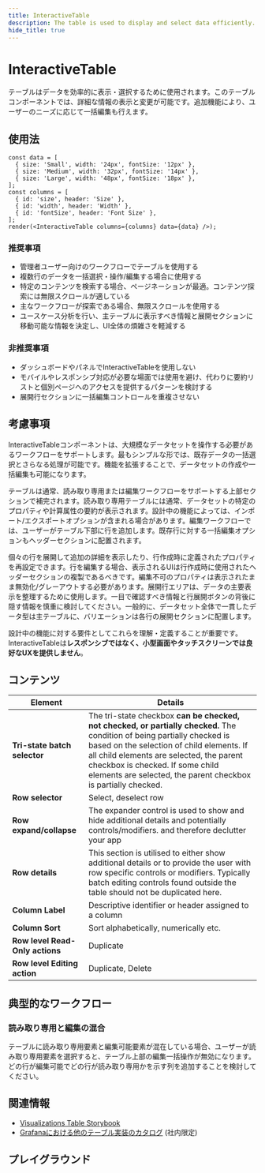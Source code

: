```yaml
---
title: InteractiveTable
description: The table is used to display and select data efficiently. The table component allows for the display and modification of detailed information. With additional functionality it allows for batch editing, as needed by your feature’s users.
hide_title: true
---
```


# InteractiveTable <Badge text='ready' color='green'></Badge> <StorybookLink path='/story/experimental-interactivetable--docs' />

テーブルはデータを効率的に表示・選択するために使用されます。このテーブルコンポーネントでは、詳細な情報の表示と変更が可能です。追加機能により、ユーザーのニーズに応じて一括編集も行えます。

## 使用法

```tsx live noInline
const data = [
  { size: 'Small', width: '24px', fontSize: '12px' },
  { size: 'Medium', width: '32px', fontSize: '14px' },
  { size: 'Large', width: '48px', fontSize: '18px' },
];
const columns = [
  { id: 'size', header: 'Size' },
  { id: 'width', header: 'Width' },
  { id: 'fontSize', header: 'Font Size' },
];
render(<InteractiveTable columns={columns} data={data} />);
```

### 推奨事項

- 管理者ユーザー向けのワークフローでテーブルを使用する
- 複数行のデータを一括選択・操作/編集する場合に使用する
- 特定のコンテンツを検索する場合、ページネーションが最適。コンテンツ探索には無限スクロールが適している
- 主なワークフローが探索である場合、無限スクロールを使用する
- ユースケース分析を行い、主テーブルに表示すべき情報と展開セクションに移動可能な情報を決定し、UI全体の煩雑さを軽減する

### 非推奨事項

- ダッシュボードやパネルでInteractiveTableを使用しない
- モバイルやレスポンシブ対応が必要な場面では使用を避け、代わりに要約リストと個別ページへのアクセスを提供するパターンを検討する
- 展開行セクションに一括編集コントロールを重複させない

## 考慮事項

InteractiveTableコンポーネントは、大規模なデータセットを操作する必要があるワークフローをサポートします。最もシンプルな形では、既存データの一括選択とさらなる処理が可能です。機能を拡張することで、データセットの作成や一括編集も可能になります。

テーブルは通常、読み取り専用または編集ワークフローをサポートする上部セクションで補完されます。読み取り専用テーブルには通常、データセットの特定のプロパティや計算属性の要約が表示されます。設計中の機能によっては、インポート/エクスポートオプションが含まれる場合があります。編集ワークフローでは、ユーザーがテーブル下部に行を追加します。既存行に対する一括編集オプションもヘッダーセクションに配置されます。

個々の行を展開して追加の詳細を表示したり、行作成時に定義されたプロパティを再設定できます。行を編集する場合、表示されるUIは行作成時に使用されたヘッダーセクションの複製であるべきです。編集不可のプロパティは表示されたまま無効化/グレーアウトする必要があります。展開行エリアは、データの主要表示を整理するために使用します。一目で確認すべき情報と行展開ボタンの背後に隠す情報を慎重に検討してください。一般的に、データセット全体で一貫したデータ型は主テーブルに、バリエーションは各行の展開セクションに配置します。

設計中の機能に対する要件としてこれらを理解・定義することが重要です。InteractiveTableは**レスポンシブではなく、小型画面やタッチスクリーンでは良好なUXを提供しません**。

## コンテンツ

| Element                         | Details                                                                                                                                                                                                                                                                                                                |
| ------------------------------- | ---------------------------------------------------------------------------------------------------------------------------------------------------------------------------------------------------------------------------------------------------------------------------------------------------------------------- |
| **Tri-state batch selector**    | The tri-state checkbox **can be checked, not checked, or partially checked.** The condition of being partially checked is based on the selection of child elements. If all child elements are selected, the parent checkbox is checked. If some child elements are selected, the parent checkbox is partially checked. |
| **Row selector**                | Select, deselect row                                                                                                                                                                                                                                                                                                   |
| **Row expand/collapse**         | The expander control is used to show and hide additional details and potentially controls/modifiers. and therefore declutter your app                                                                                                                                                                                  |
| **Row details**                 | This section is utilised to either show additional details or to provide the user with row specific controls or modifiers. Typically batch editing controls found outside the table should not be duplicated here.                                                                                                     |
| **Column Label**                | Descriptive identifier or header assigned to a column                                                                                                                                                                                                                                                                  |
| **Column Sort**                 | Sort alphabetically, numerically etc.                                                                                                                                                                                                                                                                                  |
| **Row level Read-Only actions** | Duplicate                                                                                                                                                                                                                                                                                                              |
| **Row level Editing action**    | Duplicate, Delete                                                                                                                                                                                                                                                                                                      |

## 典型的なワークフロー

### 読み取り専用と編集の混合

テーブルに読み取り専用要素と編集可能要素が混在している場合、ユーザーが読み取り専用要素を選択すると、テーブル上部の編集一括操作が無効になります。どの行が編集可能でどの行が読み取り専用かを示す列を追加することを検討してください。

## 関連情報

- [Visualizations Table Storybook](https://developers.grafana.com/ui/canary/index.html?path=/story/visualizations-table--bar-gauge-cell)
- [Grafanaにおける他のテーブル実装のカタログ](https://docs.google.com/document/d/11dpltzvNmBzL00CU4yp4S9ofmpJC4bl0MREFRlsCOcw/edit) (社内限定)

## プレイグラウンド

<ComponentEmbed path="/story/experimental-interactivetable--docs" />